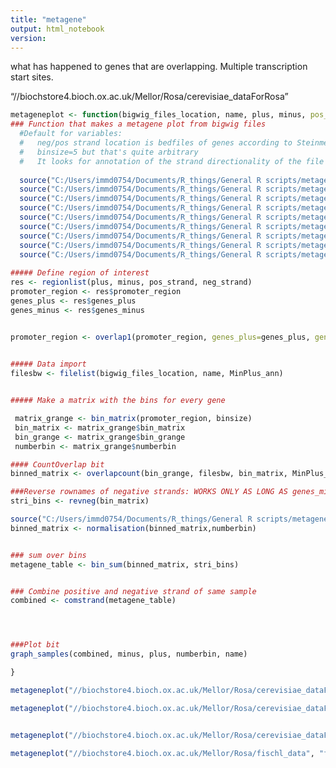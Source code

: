 ---
title: "metagene"
output: html_notebook
version: 
---


############ what has happened to genes that are overlapping. Multiple transcription start sites.

"//biochstore4.bioch.ox.ac.uk/Mellor/Rosa/cerevisiae_dataForRosa"




```{r}
metageneplot <- function(bigwig_files_location, name, plus, minus, pos_strand="//biochstore4.bioch.ox.ac.uk/Mellor/Rosa/pos_strand_annotations.bed", neg_strand="//biochstore4.bioch.ox.ac.uk/Mellor/Rosa/neg_strand_annotations.bed", binsize=5, MinPlus_ann=c("plus|posstrand|unipos","minus|negstrand|unimin")) {
### Function that makes a metagene plot from bigwig files
  #Default for variables: 
  #   neg/pos strand location is bedfiles of genes according to Steinmetz lab Pechano et al. 2013
  #   binsize=5 but that's quite arbitrary
  #   It looks for annotation of the strand directionality of the file name, standard it would recognise "plus|posstrand|unipos","minus|negstrand|unimin". Specify as a string if it's different in the file names.
  
  source("C:/Users/immd0754/Documents/R_things/General R scripts/metagene/geneslist_FUN.R")
  source("C:/Users/immd0754/Documents/R_things/General R scripts/metagene/metagene_filelist_FUN.R")
  source("C:/Users/immd0754/Documents/R_things/General R scripts/metagene/bin_genelist_FUN.R")
  source("C:/Users/immd0754/Documents/R_things/General R scripts/metagene/countoverlap_fun.R")
  source("C:/Users/immd0754/Documents/R_things/General R scripts/metagene/revneg_FUN.R")
  source("C:/Users/immd0754/Documents/R_things/General R scripts/metagene/bin_sum_withapply_FUN.R")
  source("C:/Users/immd0754/Documents/R_things/General R scripts/metagene/combstrand_FUN.R")
  source("C:/Users/immd0754/Documents/R_things/General R scripts/metagene/graph_samples_FUN.R")
  source("C:/Users/immd0754/Documents/R_things/General R scripts/metagene/overlap1_FUN.R")
  
##### Define region of interest
res <- regionlist(plus, minus, pos_strand, neg_strand)
promoter_region <- res$promoter_region
genes_plus <- res$genes_plus
genes_minus <- res$genes_minus


promoter_region <- overlap1(promoter_region, genes_plus=genes_plus, genes_minus=genes_minus, minus)
  

##### Data import
filesbw <- filelist(bigwig_files_location, name, MinPlus_ann)


##### Make a matrix with the bins for every gene

 matrix_grange <- bin_matrix(promoter_region, binsize)
 bin_matrix <- matrix_grange$bin_matrix
 bin_grange <- matrix_grange$bin_grange
 numberbin <- matrix_grange$numberbin

#### CountOverlap bit
binned_matrix <- overlapcount(bin_grange, filesbw, bin_matrix, MinPlus_ann)

###Reverse rownames of negative strands: WORKS ONLY AS LONG AS genes_minus is first half, otherwise you have to change this bit
stri_bins <- revneg(bin_matrix)

source("C:/Users/immd0754/Documents/R_things/General R scripts/metagene/normalisiation_FUN.R", echo = TRUE, verbose = T)
binned_matrix <- normalisation(binned_matrix,numberbin)


### sum over bins
metagene_table <- bin_sum(binned_matrix, stri_bins)


### Combine positive and negative strand of same sample
combined <- comstrand(metagene_table)




###Plot bit
graph_samples(combined, minus, plus, numberbin, name)

}

```


```{r}

metageneplot("//biochstore4.bioch.ox.ac.uk/Mellor/Rosa/cerevisiae_dataForRosa", "churchman", plus=1500, minus=500, binsize=20)

```


```{r}
metageneplot("//biochstore4.bioch.ox.ac.uk/Mellor/Rosa/cerevisiae_dataForRosa/xrn1_glugalData/NETseq/bigwigs", "", plus=1000, minus=250)



```


```{r}
metageneplot("//biochstore4.bioch.ox.ac.uk/Mellor/Rosa/cerevisiae_dataForRosa", "booth", plus=1000, minus=250)


```



```{r}
metageneplot("//biochstore4.bioch.ox.ac.uk/Mellor/Rosa/fischl_data", "fischl", plus=1000, minus=250)
```
